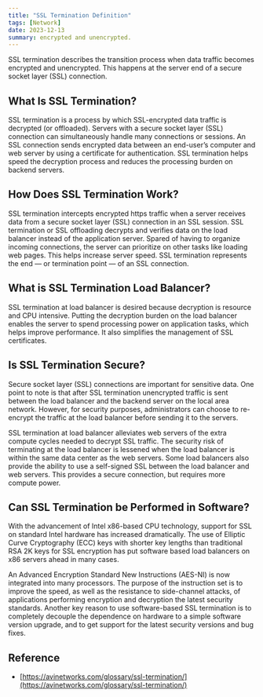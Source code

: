 ```yaml
---
title: "SSL Termination Definition"
tags: [Network]
date: 2023-12-13
summary: encrypted and unencrypted.
---
```


SSL termination describes the transition process when data traffic becomes
encrypted and unencrypted. This happens at the server end of a secure socket
layer (SSL) connection.

## What Is SSL Termination?

SSL termination is a process by which SSL-encrypted data traffic is decrypted
(or offloaded). Servers with a secure socket layer (SSL) connection can
simultaneously handle many connections or sessions. An SSL connection sends
encrypted data between an end-user’s computer and web server by using a
certificate for authentication. SSL termination helps speed the decryption
process and reduces the processing burden on backend servers.

## How Does SSL Termination Work?

SSL termination intercepts encrypted https traffic when a server receives data
from a secure socket layer (SSL) connection in an SSL session. SSL termination
or SSL offloading decrypts and verifies data on the load balancer instead of
the application server. Spared of having to organize incoming connections, the
server can prioritize on other tasks like loading web pages. This helps
increase server speed. SSL termination represents the end — or termination
point — of an SSL connection.

## What is SSL Termination Load Balancer?

SSL termination at load balancer is desired because decryption is resource and
CPU intensive. Putting the decryption burden on the load balancer enables the
server to spend processing power on application tasks, which helps improve
performance. It also simplifies the management of SSL certificates.

## Is SSL Termination Secure?

Secure socket layer (SSL) connections are important for sensitive data. One
point to note is that after SSL termination unencrypted traffic is sent
between the load balancer and the backend server on the local area network.
However, for security purposes, administrators can choose to re-encrypt the
traffic at the load balancer before sending it to the servers.

SSL termination at load balancer alleviates web servers of the extra compute
cycles needed to decrypt SSL traffic. The security risk of terminating at the
load balancer is lessened when the load balancer is within the same data
center as the web servers. Some load balancers also provide the ability to use
a self-signed SSL between the load balancer and web servers. This provides a
secure connection, but requires more compute power.

## Can SSL Termination be Performed in Software?

With the advancement of Intel x86-based CPU technology, support for SSL on
standard Intel hardware has increased dramatically. The use of Elliptic Curve
Cryptography (ECC) keys with shorter key lengths than traditional RSA 2K keys
for SSL encryption has put software based load balancers on x86 servers ahead
in many cases.

An Advanced Encryption Standard New Instructions (AES-NI) is now integrated
into many processors. The purpose of the instruction set is to improve the
speed, as well as the resistance to side-channel attacks, of applications
performing encryption and decryption the latest security standards. Another
key reason to use software-based SSL termination is to completely decouple the
dependence on hardware to a simple software version upgrade, and to get
support for the latest security versions and bug fixes.

## Reference

- [https://avinetworks.com/glossary/ssl-termination/](https://avinetworks.com/glossary/ssl-termination/)